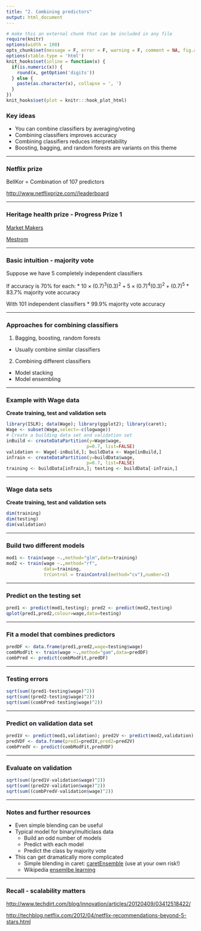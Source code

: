 ---
title: "2. Combining predictors"
output: html_document
---

```{r setup, cache = F, echo = F, message = F, warning = F, tidy = F}
# make this an external chunk that can be included in any file
require(knitr)
options(width = 100)
opts_chunk$set(message = F, error = F, warning = F, comment = NA, fig.align = 'center', dpi = 100, tidy = F, cache=TRUE, cache.path = '.cache/', fig.path = 'fig/')
options(xtable.type = 'html')
knit_hooks$set(inline = function(x) {
  if(is.numeric(x)) {
    round(x, getOption('digits'))
  } else {
    paste(as.character(x), collapse = ', ')
  }
})
knit_hooks$set(plot = knitr:::hook_plot_html)
```

### Key ideas

* You can combine classifiers by averaging/voting
* Combining classifiers improves accuracy
* Combining classifiers reduces interpretability
* Boosting, bagging, and random forests are variants on this theme

---

### Netflix prize

BellKor = Combination of 107 predictors 



[http://www.netflixprize.com//leaderboard](http://www.netflixprize.com//leaderboard)

---

### Heritage health prize - Progress Prize 1


[Market Makers](https://kaggle2.blob.core.windows.net/wiki-files/327/e4cd1d25-eca9-49ca-9593-b254a773fe03/Market%20Makers%20-%20Milestone%201%20Description%20V2%201.pdf)



[Mestrom](https://kaggle2.blob.core.windows.net/wiki-files/327/09ccf652-8c1c-4a3d-b979-ce2369c985e4/Willem%20Mestrom%20-%20Milestone%201%20Description%20V2%202.pdf)


---

### Basic intuition - majority vote

Suppose we have 5 completely independent classifiers

If accuracy is 70% for each:
  * $10\times(0.7)^3(0.3)^2 + 5\times(0.7)^4(0.3)^2 + (0.7)^5$
  * 83.7% majority vote accuracy

With 101 independent classifiers
  * 99.9% majority vote accuracy
  

---

### Approaches for combining classifiers

1. Bagging, boosting, random forests
  * Usually combine similar classifiers
2. Combining different classifiers
  * Model stacking
  * Model ensembling

---

### Example with Wage data

__Create training, test and validation sets__

```{r wage}
library(ISLR); data(Wage); library(ggplot2); library(caret);
Wage <- subset(Wage,select=-c(logwage))
# Create a building data set and validation set
inBuild <- createDataPartition(y=Wage$wage,
                              p=0.7, list=FALSE)
validation <- Wage[-inBuild,]; buildData <- Wage[inBuild,]
inTrain <- createDataPartition(y=buildData$wage,
                              p=0.7, list=FALSE)
training <- buildData[inTrain,]; testing <- buildData[-inTrain,]
```


---

### Wage data sets

__Create training, test and validation sets__

```{r, dependson="wage"}
dim(training)
dim(testing)
dim(validation)
```


---

### Build two different models

```{r modFit,dependson="wage"}
mod1 <- train(wage ~.,method="glm",data=training)
mod2 <- train(wage ~.,method="rf",
              data=training, 
              trControl = trainControl(method="cv"),number=3)
```


---

### Predict on the testing set 

```{r predict,dependson="modFit",fig.height=4,fig.width=6}
pred1 <- predict(mod1,testing); pred2 <- predict(mod2,testing)
qplot(pred1,pred2,colour=wage,data=testing)
```


---

### Fit a model that combines predictors

```{r combine,dependson="predict"}
predDF <- data.frame(pred1,pred2,wage=testing$wage)
combModFit <- train(wage ~.,method="gam",data=predDF)
combPred <- predict(combModFit,predDF)
```


---

### Testing errors

```{r ,dependson="combine"}
sqrt(sum((pred1-testing$wage)^2))
sqrt(sum((pred2-testing$wage)^2))
sqrt(sum((combPred-testing$wage)^2))
```


---

### Predict on validation data set

```{r validation,dependson="combine"}
pred1V <- predict(mod1,validation); pred2V <- predict(mod2,validation)
predVDF <- data.frame(pred1=pred1V,pred2=pred2V)
combPredV <- predict(combModFit,predVDF)
```


---

### Evaluate on validation

```{r ,dependson="validation"}
sqrt(sum((pred1V-validation$wage)^2))
sqrt(sum((pred2V-validation$wage)^2))
sqrt(sum((combPredV-validation$wage)^2))
```



---

### Notes and further resources

* Even simple blending can be useful
* Typical model for binary/multiclass data
  * Build an odd number of models
  * Predict with each model
  * Predict the class by majority vote
* This can get dramatically more complicated
  * Simple blending in caret: [caretEnsemble](https://github.com/zachmayer/caretEnsemble) (use at your own risk!)
  * Wikipedia [ensemlbe learning](http://en.wikipedia.org/wiki/Ensemble_learning)

---

### Recall - scalability matters



[http://www.techdirt.com/blog/innovation/articles/20120409/03412518422/](http://www.techdirt.com/blog/innovation/articles/20120409/03412518422/)

[http://techblog.netflix.com/2012/04/netflix-recommendations-beyond-5-stars.html](http://techblog.netflix.com/2012/04/netflix-recommendations-beyond-5-stars.html)
